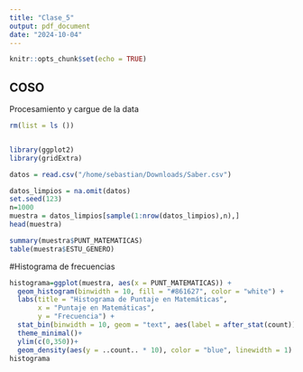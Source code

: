```yaml
---
title: "Clase_5"
output: pdf_document
date: "2024-10-04"
---
```


```r
knitr::opts_chunk$set(echo = TRUE)
```

## COSO
Procesamiento y cargue de la data

```r
rm(list = ls ())


library(ggplot2)
library(gridExtra)

datos = read.csv("/home/sebastian/Downloads/Saber.csv")

datos_limpios = na.omit(datos)
set.seed(123)
n=1000
muestra = datos_limpios[sample(1:nrow(datos_limpios),n),]
head(muestra)

summary(muestra$PUNT_MATEMATICAS)
table(muestra$ESTU_GENERO)
```

#Histograma de frecuencias


```r
histograma=ggplot(muestra, aes(x = PUNT_MATEMATICAS)) + 
  geom_histogram(binwidth = 10, fill = "#861627", color = "white") + 
  labs(title = "Histograma de Puntaje en Matemáticas", 
       x = "Puntaje en Matemáticas", 
       y = "Frecuencia") +
  stat_bin(binwidth = 10, geom = "text", aes(label = after_stat(count)), vjust = -0.5, color = "black") + 
  theme_minimal()+
  ylim(c(0,350))+
  geom_density(aes(y = ..count.. * 10), color = "blue", linewidth = 1) # La multiplicación ajusta la escala de la curva
histograma
```

